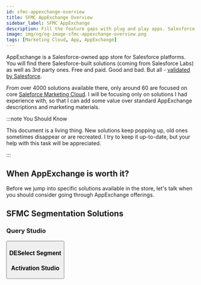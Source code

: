 ```yaml
---
id: sfmc-appexchange-overview
title: SFMC AppExchange Overview
sidebar_label: SFMC AppExchange
description: Fill the feature gaps with plug and play apps. Salesforce Marketing Cloud AppExchange ready-to-use solution highlights.
image: img/og/og-image-sfmc-appexchange-overview.png
tags: [Marketing Cloud, App, AppExchange]
---
```



<LeadText content='Fill the feature gaps with plug and play apps. Salesforce Marketing Cloud AppExchange ready-to-use solution highlights.' />

AppExchange is a Salesforce-owned app store for Salesforce platforms. You will find there Salesforce-built solutions (coming from Salesforce Labs) as well as 3rd party ones. Free and paid. Good and bad. But all - [validated by Salesforce](https://developer.salesforce.com/docs/atlas.en-us.packagingGuide.meta/packagingGuide/security_review_guidelines.htm).

From over 4000 solutions available there, only around 60 are focused on core [Saleforce Marketing Cloud](https://appexchange.salesforce.com/category/marketing). I will be focusing only on solutions I had experience with, so that I can add some value over standard AppExchange descriptions and marketing materials.

:::note You Should Know

This document is a living thing. New solutions keep popping up, old ones sometimes disappear or are recreated. I try to keep it up-to-date, but your help with this task will be appreciated.

:::

## When AppExchange is worth it?

Before we jump into specific solutions available in the store, let's talk when you should consider going through AppExchange offerings.

## SFMC Segmentation Solutions

### Query Studio

<Button
    link='https://appexchange.salesforce.com/appxListingDetail?listingId=a0N3A00000FP3yFUAT'
    text='AppExchange'
/>

### DESelect Segment

<ButtonRow
    linkLeft='https://appexchange.salesforce.com/appxListingDetail?listingId=a0N3A00000G0yE1UAJ'
    textLeft='AppExchange'
    linkRight='https://deselect.com/segment/'
    textRight='Website'
/>

### Activation Studio

<ButtonRow
    linkLeft='https://appexchange.salesforce.com/appxListingDetail?listingId=a0N3u00000PurpQEAR'
    textLeft='AppExchange'
    linkRight='https://activation-studio.com/drag-and-drop-segmentation-salesforce-marketing-cloud/'
    textRight='Website'
/>

